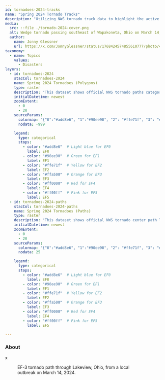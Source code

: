 ```yaml
---
id: tornadoes-2024-tracks
name: "Spring 2024 Tornado Tracks"
description: "Utilizing NWS tornado track data to highlight the active Spring 2024 season."
media:
  src: ::file ./tornado-2024-cover.png
  alt: Wedge tornado passing southeast of Wapakoneta, Ohio on March 14, 2024.
  author:
    name: Jonny Glessner
    url: https://x.com/JonnyGlessner/status/1768424574855610777/photo/4
taxonomy:
  - name: Topics
    values:
      - Disasters
layers:
  - id: tornadoes-2024
    stacCol: tornadoes-2024
    name: Spring 2024 Tornadoes (Polygons)
    type: raster
    description: "This dataset shows official NWS tornado paths categorized by EF rating for each point in the track."
    initialDatetime: newest
    zoomExtent:
      - 0
      - 20
    sourceParams:
      colormap: '{"0":"#add8e6", "1":"#90ee90", "2": "#ffe71f", "3": "#ffa500", "4": "#ff0000", "5": "#ff00ff"}'            
      nodata: -999

    legend:
      type: categorical
      stops:
        - color: "#add8e6"  # Light blue for EF0
          label: EF0
        - color: "#90ee90"  # Green for EF1
          label: EF1
        - color: "#ffe71f"  # Yellow for EF2
          label: EF2
        - color: "#ffa500"  # Orange for EF3
          label: EF3
        - color: "#ff0000"  # Red for EF4
          label: EF4
        - color: "#ff00ff"  # Pink for EF5
          label: EF5
  - id: tornadoes-2024-paths
    stacCol: tornadoes-2024-paths
    name: Spring 2024 Tornadoes (Paths)
    type: raster
    description: "This dataset shows official NWS tornado center path lines categorized by maximum EF rating."
    initialDatetime: newest
    zoomExtent:
      - 0
      - 20
    sourceParams:
      colormap: '{"0":"#add8e6", "1":"#90ee90", "2": "#ffe71f", "3": "#ffa500", "4": "#ff0000", "5": "#ff00ff"}'            
      nodata: 25

    legend:
      type: categorical
      stops:
        - color: "#add8e6"  # Light blue for EF0
          label: EF0
        - color: "#90ee90"  # Green for EF1
          label: EF1
        - color: "#ffe71f"  # Yellow for EF2
          label: EF2
        - color: "#ffa500"  # Orange for EF3
          label: EF3
        - color: "#ff0000"  # Red for EF4
          label: EF4
        - color: "#ff00ff"  # Pink for EF5
          label: EF5
  
---
```


<Block>
  <Prose>

  ### About

  x
  </Prose>
</Block>

<Block type='full'>

<Figure>
  <Map
    center={[-83.924, 40.487]}
    zoom={13.5}
    datasetId='tornadoes-2024-tracks'
    layerId='tornadoes-2024'
    dateTime='2024-05-31'
  />
  <Caption
    attrAuthor='NASA'
    attrUrl='https://nasa.gov/'
  >
    EF-3 tornado path through Lakeview, Ohio, from a local outbreak on March 14, 2024.
  </Caption>
</Figure>

</Block>


